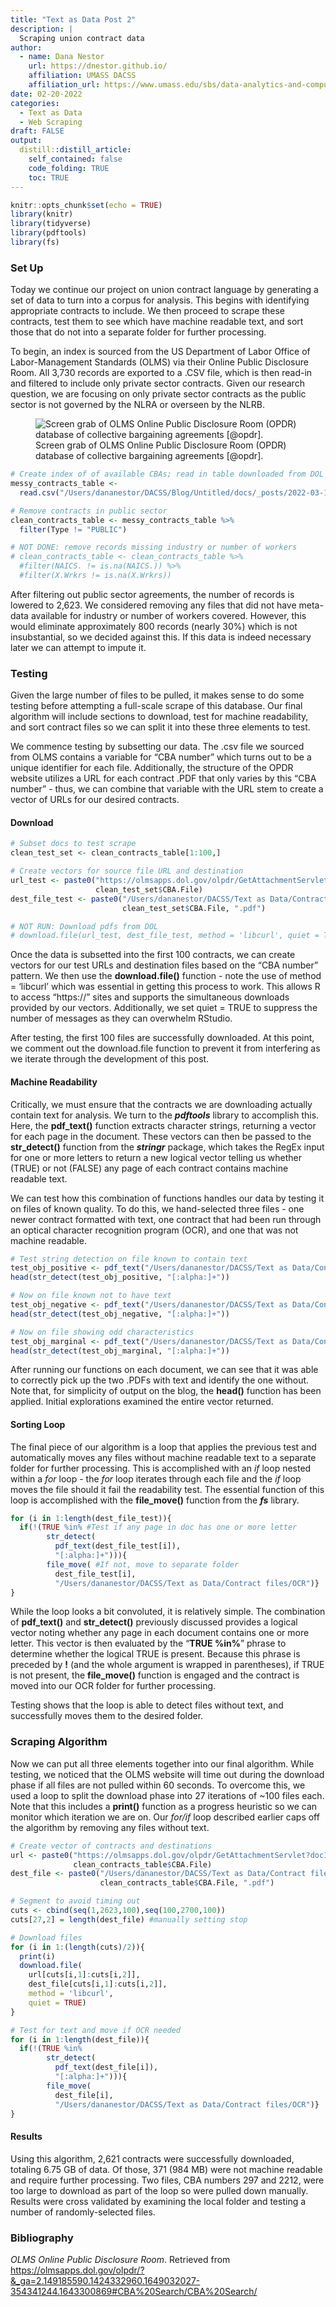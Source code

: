 ```yaml
---
title: "Text as Data Post 2"
description: |
  Scraping union contract data
author:
  - name: Dana Nestor
    url: https://dnestor.github.io/
    affiliation: UMASS DACSS
    affiliation_url: https://www.umass.edu/sbs/data-analytics-and-computational-social-science-program/about
date: 02-20-2022
categories:
  - Text as Data
  - Web Scraping
draft: FALSE
output:
  distill::distill_article:
    self_contained: false
    code_folding: TRUE
    toc: TRUE
---
```


```r
knitr::opts_chunk$set(echo = TRUE)
library(knitr)
library(tidyverse)
library(pdftools)
library(fs)
```

### Set Up

Today we continue our project on union contract language by generating a set of data to turn into a corpus for analysis. This begins with identifying appropriate contracts to include. We then proceed to scrape these contracts, test them to see which have machine readable text, and sort those that do not into a separate folder for further processing.

To begin, an index is sourced from the US Department of Labor Office of Labor-Management Standards (OLMS) via their Online Public Disclosure Room. All 3,730 records are exported to a .CSV file, which is then read-in and filtered to include only private sector contracts. Given our research question, we are focusing on only private sector contracts as the public sector is not governed by the NLRA or overseen by the NLRB.

![Screen grab of OLMS Online Public Disclosure Room (OPDR) database of collective bargaining agreements \[@opdr\].](/Users/dananestor/DACSS/Blog/Untitled/docs/_posts/2022-03-10-text-as-data-post-2/Screen%20Shot%202022-04-03%20at%2020.43.16.png)

```r
# Create index of of available CBAs; read in table downloaded from DOL source
messy_contracts_table <- 
  read.csv("/Users/dananestor/DACSS/Blog/Untitled/docs/_posts/2022-03-10-text-as-data-post-2/CBAList (2).csv")

# Remove contracts in public sector
clean_contracts_table <- messy_contracts_table %>%
  filter(Type != "PUBLIC")

# NOT DONE: remove records missing industry or number of workers
# clean_contracts_table <- clean_contracts_table %>%
  #filter(NAICS. != is.na(NAICS.)) %>%
  #filter(X.Wrkrs != is.na(X.Wrkrs))
```

After filtering out public sector agreements, the number of records is lowered to 2,623. We considered removing any files that did not have meta-data available for industry or number of workers covered. However, this would eliminate approximately 800 records (nearly 30%) which is not insubstantial, so we decided against this. If this data is indeed necessary later we can attempt to impute it.

### Testing

Given the large number of files to be pulled, it makes sense to do some testing before attempting a full-scale scrape of this database. Our final algorithm will include sections to download, test for machine readability, and sort contract files so we can split it into these three elements to test.

We commence testing by subsetting our data. The .csv file we sourced from OLMS contains a variable for "CBA number" which turns out to be a unique identifier for each file. Additionally, the structure of the OPDR website utilizes a URL for each contract .PDF that only varies by this "CBA number" - thus, we can combine that variable with the URL stem to create a vector of URLs for our desired contracts.

#### Download

```r
# Subset docs to test scrape
clean_test_set <- clean_contracts_table[1:100,]

# Create vectors for source file URL and destination
url_test <- paste0("https://olmsapps.dol.gov/olpdr/GetAttachmentServlet?docId=", 
                   clean_test_set$CBA.File)
dest_file_test <- paste0("/Users/dananestor/DACSS/Text as Data/Contract files/", 
                         clean_test_set$CBA.File, ".pdf")

# NOT RUN: Download pdfs from DOL
# download.file(url_test, dest_file_test, method = 'libcurl', quiet = TRUE)
```

Once the data is subsetted into the first 100 contracts, we can create vectors for our test URLs and destination files based on the "CBA number" pattern. We then use the **download.file()** function - note the use of method = 'libcurl' which was essential in getting this process to work. This allows R to access "https://" sites and supports the simultaneous downloads provided by our vectors. Additionally, we set quiet = TRUE to suppress the number of messages as they can overwhelm RStudio.

After testing, the first 100 files are successfully downloaded. At this point, we comment out the download.file function to prevent it from interfering as we iterate through the development of this post.

#### Machine Readability

Critically, we must ensure that the contracts we are downloading actually contain text for analysis. We turn to the ***pdftools*** library to accomplish this. Here, the **pdf_text()** function extracts character strings, returning a vector for each page in the document. These vectors can then be passed to the **str_detect()** function from the ***stringr*** package, which takes the RegEx input for one or more letters to return a new logical vector telling us whether (TRUE) or not (FALSE) any page of each contract contains machine readable text.

We can test how this combination of functions handles our data by testing it on files of known quality. To do this, we hand-selected three files - one newer contract formatted with text, one contract that had been run through an optical character recognition program (OCR), and one that was not machine readable.

```r
# Test string detection on file known to contain text
test_obj_positive <- pdf_text("/Users/dananestor/DACSS/Text as Data/Contract files/2447.pdf")
head(str_detect(test_obj_positive, "[:alpha:]+"))

# Now on file known not to have text
test_obj_negative <- pdf_text("/Users/dananestor/DACSS/Text as Data/Contract files/OCR/689.pdf")
head(str_detect(test_obj_negative, "[:alpha:]+"))

# Now on file showing odd characteristics
test_obj_marginal <- pdf_text("/Users/dananestor/DACSS/Text as Data/Contract files/1803.pdf")
head(str_detect(test_obj_marginal, "[:alpha:]+"))
```

After running our functions on each document, we can see that it was able to correctly pick up the two .PDFs with text and identify the one without. Note that, for simplicity of output on the blog, the **head()** function has been applied. Initial explorations examined the entire vector returned.

#### Sorting Loop

The final piece of our algorithm is a loop that applies the previous test and automatically moves any files without machine readable text to a separate folder for further processing. This is accomplished with an *if* loop nested within a *for* loop - the *for* loop iterates through each file and the *if* loop moves the file should it fail the readability test. The essential function of this loop is accomplished with the **file_move()** function from the ***fs*** library.

```r
for (i in 1:length(dest_file_test)){
  if(!(TRUE %in% #Test if any page in doc has one or more letter
        str_detect(
          pdf_text(dest_file_test[i]), 
          "[:alpha:]+"))){ 
        file_move( #If not, move to separate folder
          dest_file_test[i], 
          "/Users/dananestor/DACSS/Text as Data/Contract files/OCR")}
}
```

While the loop looks a bit convoluted, it is relatively simple. The combination of **pdf_text()** and **str_detect()** previously discussed provides a logical vector noting whether any page in each document contains one or more letter. This vector is then evaluated by the "**TRUE %in%**" phrase to determine whether the logical TRUE is present. Because this phrase is preceded by **!** (and the whole argument is wrapped in parentheses), if TRUE is not present, the **file_move()** function is engaged and the contract is moved into our OCR folder for further processing.

Testing shows that the loop is able to detect files without text, and successfully moves them to the desired folder.

### Scraping Algorithm

Now we can put all three elements together into our final algorithm. While testing, we noticed that the OLMS website will time out during the download phase if all files are not pulled within 60 seconds. To overcome this, we used a loop to split the download phase into 27 iterations of \~100 files each. Note that this includes a **print()** function as a progress heuristic so we can monitor which iteration we are on. Our *for/if* loop described earlier caps off the algorithm by removing any files without text.

```r
# Create vector of contracts and destinations
url <- paste0("https://olmsapps.dol.gov/olpdr/GetAttachmentServlet?docId=", 
              clean_contracts_table$CBA.File)
dest_file <- paste0("/Users/dananestor/DACSS/Text as Data/Contract files/", 
                    clean_contracts_table$CBA.File, ".pdf")

# Segment to avoid timing out
cuts <- cbind(seq(1,2623,100),seq(100,2700,100))
cuts[27,2] = length(dest_file) #manually setting stop

# Download files
for (i in 1:(length(cuts)/2)){
  print(i)
  download.file(
    url[cuts[i,1]:cuts[i,2]], 
    dest_file[cuts[i,1]:cuts[i,2]], 
    method = 'libcurl', 
    quiet = TRUE)
}

# Test for text and move if OCR needed
for (i in 1:length(dest_file)){
  if(!(TRUE %in%
        str_detect(
          pdf_text(dest_file[i]), 
          "[:alpha:]+"))){ 
        file_move(
          dest_file[i], 
          "/Users/dananestor/DACSS/Text as Data/Contract files/OCR")}
}
```





#### Results

Using this algorithm, 2,621 contracts were successfully downloaded, totaling 6.75 GB of data. Of those, 371 (984 MB) were not machine readable and require further processing. Two files, CBA numbers 297 and 2212, were too large to download as part of the loop so were pulled down manually. Results were cross validated by examining the local folder and testing a number of randomly-selected files.

### Bibliography

*OLMS Online Public Disclosure Room*. Retrieved from <https://olmsapps.dol.gov/olpdr/?&_ga=2.149185590.1424332960.1649032027-354341244.1643300869#CBA%20Search/CBA%20Search/>
